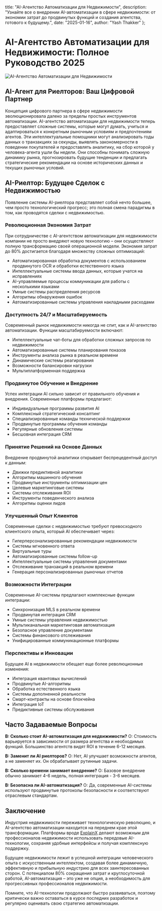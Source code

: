  title: "AI-Агентство Автоматизации для Недвижимости",
  description: "Узнайте все о внедрении AI-автоматизации в сфере недвижимости: от экономии затрат до продвинутых функций и создания агентства, готового к будущему.",
  date: "2025-01-16",
  author: "Yash Thakker"
};

# AI-Агентство Автоматизации для Недвижимости: Полное Руководство 2025

![AI-Агентство Автоматизации для Недвижимости](/images/blog-posts/ai-automation-agency-for-real-estate.jpeg)

## AI-Агент для Риелторов: Ваш Цифровой Партнер

Концепция цифрового партнера в сфере недвижимости эволюционировала далеко за пределы простых инструментов автоматизации. AI-агентство автоматизации для недвижимости теперь предоставляет сложные системы, которые могут думать, учиться и адаптироваться к конкретным рыночным условиям и предпочтениям агентов. Эти интеллектуальные помощники могут анализировать годы данных о транзакциях за секунды, выявлять закономерности в поведении покупателей и предоставлять аналитику, на сбор которой у человека-агента ушли бы недели. Они способны понимать сложную динамику рынка, прогнозировать будущие тенденции и предлагать стратегические рекомендации на основе исторических данных и текущих рыночных условий.

## AI-Риелтор: Будущее Сделок с Недвижимостью

Появление системы AI-риелтора представляет собой нечто большее, чем просто технологический прогресс; это полная смена парадигмы в том, как проводятся сделки с недвижимостью.

### Революционная Экономия Затрат

При сотрудничестве с AI-агентством автоматизации для недвижимости компании не просто внедряют новую технологию – они осуществляют полную трансформацию своей операционной модели. Экономия затрат до 80% достигается благодаря множеству сложных оптимизаций:

- Автоматизированная обработка документов с использованием продвинутого OCR и обработки естественного языка
- Интеллектуальные системы ввода данных, которые учатся на исправлениях
- AI-управляемые процессы коммуникации для работы с несколькими языками
- Умные системы распределения ресурсов
- Алгоритмы обнаружения ошибок
- Автоматизированные системы управления накладными расходами

### Доступность 24/7 и Масштабируемость

Современный рынок недвижимости никогда не спит, как и AI-агентство автоматизации. Функции масштабируемости включают:

- Интеллектуальные чат-боты для обработки сложных запросов по недвижимости
- Автоматизированные системы планирования показов
- Инструменты анализа рынка в реальном времени
- Динамические системы реагирования
- Возможности балансировки нагрузки
- Мультиплатформенная поддержка

### Продвинутое Обучение и Внедрение

Успех интеграции AI сильно зависит от правильного обучения и внедрения. Современные платформы предлагают:

- Индивидуальные программы развития AI
- Комплексный стратегический консалтинг
- Специализированные команды технической поддержки
- Продвинутые программы обучения команды
- Регулярные обновления системы
- Бесшовная интеграция CRM

### Принятие Решений на Основе Данных

Внедрение продвинутой аналитики открывает беспрецедентный доступ к данным:

- Движки предиктивной аналитики
- Алгоритмы машинного обучения
- Продвинутые инструменты оптимизации цен
- Целевые маркетинговые системы
- Системы отслеживания ROI
- Инструменты поведенческого анализа
- Алгоритмы оценки лидов

### Улучшенный Опыт Клиентов

Современные сделки с недвижимостью требуют превосходного клиентского опыта, который AI обеспечивает через:

- Гиперперсонализированные рекомендации недвижимости
- Системы мгновенного ответа
- Виртуальные туры
- Автоматизированные системы follow-up
- Интеллектуальные системы управления документами
- Отслеживание транзакций в реальном времени
- Генерация персонализированных рыночных отчетов

### Возможности Интеграции

Современные AI-системы предлагают комплексные функции интеграции:

- Синхронизация MLS в реальном времени
- Продвинутая интеграция CRM
- Умные системы управления недвижимостью
- Мультиканальная маркетинговая автоматизация
- Безопасное управление документами
- Системы финансового отслеживания
- Унифицированные коммуникационные платформы

### Перспективы и Инновации

Будущее AI в недвижимости обещает еще более революционные изменения:

- Интеграция квантовых вычислений
- Продвинутые AI-алгоритмы
- Обработка естественного языка
- Системы дополненной реальности
- Смарт-контракты на основе блокчейна
- Интеграция IoT
- Предиктивные системы обслуживания

## Часто Задаваемые Вопросы

**В: Сколько стоит AI-автоматизация для недвижимости?**
О: Стоимость варьируется в зависимости от размера агентства и необходимых функций. Большинство агентств видят ROI в течение 6-12 месяцев.

**В: Заменит ли AI риелторов?**
О: Нет, AI улучшает возможности агентов, а не заменяет их. Он обрабатывает рутинные задачи.

**В: Сколько времени занимает внедрение?**
О: Базовое внедрение обычно занимает 4-6 недель, полная интеграция - 3-6 месяцев.

**В: Безопасна ли AI-автоматизация?**
О: Да, современные AI-системы используют продвинутые протоколы безопасности и соответствуют отраслевым стандартам.

## Заключение

Индустрия недвижимости переживает технологическую революцию, и AI-агентство автоматизации находится на переднем крае этой трансформации. Платформы вроде [ExplainX](https://www.explainx.ai/about) делают возможным для профессионалов недвижимости использовать передовые AI-технологии, сохраняя удобные интерфейсы и получая комплексную поддержку.

Будущее недвижимости лежит в успешной интеграции человеческого опыта с искусственным интеллектом, создавая более динамичную, эффективную и прибыльную индустрию для всех заинтересованных сторон. С потенциалом 80% сокращения затрат и круглосуточной работой, AI-автоматизация – это уже не опция, а необходимость для прогрессивных профессионалов недвижимости.

Помните, что AI-технологии продолжают быстро развиваться, поэтому критически важно оставаться в курсе последних разработок и регулярно оценивать свою стратегию автоматизации.